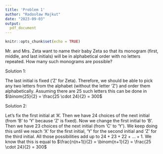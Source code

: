 ```yaml
---
title: 'Problem 1'
author: "Radosław Majkut"
date: "2023-09-03"
output:
  pdf_document
---
```


```r
knitr::opts_chunk$set(echo = TRUE)
```

Mr. and Mrs. Zeta want to name their baby Zeta so that its monogram (first, middle, and last initials) will be in alphabetical order with no letters repeated. How many such monograms are possible?

Solution 1:

The last initial is fixed ('Z' for Zeta). Therefore, we should be able to pick any two letters from the alphabet (without the letter 'Z')  and order them alphabetically. Assuming there are 25 such letters this can be done in $\binom{25}{2} = \frac{25 \cdot 24}{2} = 300$

Solution 2:

Let's fix the first initial at 'A'. Then we have 24 choices of the next initial (from 'B' to 'Y' because 'Z' is fixed). Now we change the first initial to 'B'. Then we have 23 choices of the next initial (from 'C' to 'Y'). We keep doing this until we reach 'X' for the first initial, 'Y' for the second initial and 'Z' for the third initial. All those possibilities add up to $24 + 23 + 22 + \dots + 1$. We know that this is equal to $\frac{n(n+1)}{2} = \binom{n+1}{2} = \frac{25 \cdot 24}{2} = 300$